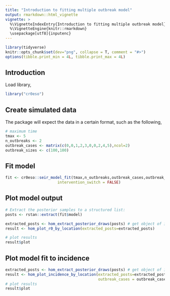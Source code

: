 ```yaml
---
title: "Introduction to fitting multiple outbreak model"
output: rmarkdown::html_vignette
vignette: >
  %\VignetteIndexEntry{Introduction to fitting multiple outbreak model}
  %\VignetteEngine{knitr::rmarkdown}
  \usepackage[utf8]{inputenc}
---
```


```r
library(tidyverse)
knitr::opts_chunk$set(dev="png", collapse = T, comment = "#>")
options(tibble.print_min = 4L, tibble.print_max = 4L)

```

## Introduction

Load library,

```r
library("cr0eso")
```

## Create simulated data

The package will expect the data in a certain format, such as the following,

```r
# maximum time
tmax <- 5
n_outbreaks <- 2
outbreak_cases <- matrix(c(0,0,1,2,3,0,0,2,4,5),ncol=2)
outbreak_sizes <- c(100,100)
```

## Fit model

```r
fit <- cr0eso::seir_model_fit(tmax,n_outbreaks,outbreak_cases,outbreak_sizes,
                       intervention_switch = FALSE)
```

## Plot model output

```r
# Extract the posterior samples to a structured list:
posts <- rstan::extract(fit$model)

extracted_posts <- hom_extract_posterior_draws(posts) # get object of incidence and zeta
result <- hom_plot_r0_by_location(extracted_posts=extracted_posts)

# plot results
result$plot
```

## Plot model fit to incidence

```r
extracted_posts <- hom_extract_posterior_draws(posts) # get object of incidence and r0
result <- hom_plot_incidence_by_location(extracted_posts=extracted_posts,
                                         outbreak_cases = outbreak_cases)
# plot results
result$plot
```
